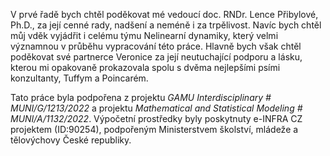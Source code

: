V prvé řadě bych chtěl poděkovat mé vedoucí doc. RNDr. Lence Přibylové, Ph.D., za její cenné rady, nadšení a neméně i za trpělivost. Navíc bych chtěl můj vděk vyjádřit i celému týmu Nelinearní dynamiky, který velmi významnou v průběhu vypracování této práce. Hlavně bych však chtěl poděkovat své partnerce Veronice za její neutuchající podporu a lásku, kterou mi opakovaně prokazovala spolu s dvěma nejlepšími psími konzultanty, Tuffym a Poincarém. \

Tato práce byla podpořena z projektu *GAMU Interdisciplinary \# MUNI/G/1213/2022* a projektu *Mathematical and Statistical Modeling \# MUNI/A/1132/2022*. Výpočetní prostředky byly poskytnuty e-INFRA CZ projektem (ID:90254), podpořeným Ministerstvem školství, mládeže a tělovýchovy České republiky.